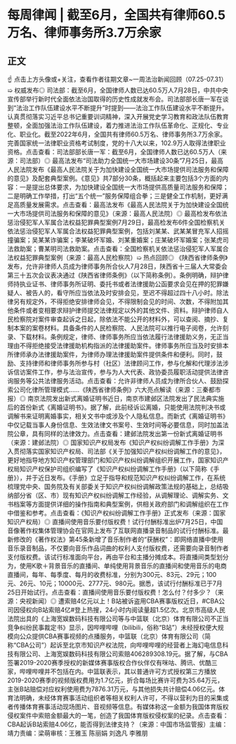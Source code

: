 # 每周律闻 | 截至6月，全国共有律师60.5万名、律师事务所3.7万余家
## 正文
☝ 点击上方头像或+关注，查看作者往期文章~一周法治新闻回顾（07.25-07.31）➯ 权威发布◎ 司法部：截至6月，全国律师人数已达60.5万人7月28日，中共中央宣传部举行新时代全面依法治国取得的历史性成就发布会。司法部部长唐一军在谈到“法治工作队伍建设水平不断提升”时提到——法治工作队伍建设水平不断提升。认真贯彻落实习近平总书记重要训词精神，深入开展党史学习教育和政法队伍教育整顿，全面加强法治工作队伍建设，着力推进法治工作队伍革命化、正规化、专业化、职业化。截至2022年6月，全国共有律师60.5万名、律师事务所3.7万余家。完善国家统一法律职业资格考试制度，党的十八大以来，102.9万人取得法律职业资格。点击查看：司法部部长唐一军：截至6月，全国律师人数已达60.5万人（来源：司法部）◎ 最高法发布“司法助力全国统一大市场建设30条”7月25日，最高人民法院发布《最高人民法院关于为加快建设全国统一大市场提供司法服务和保障的意见》及配套典型案例。《意见》共7部分30条，概括起来主要包括3个方面的内容：一是提出总体要求，为加快建设全国统一大市场提供高质量司法服务和保障；二是明确工作举措，打出“五个统一”服务保障组合拳；三是健全工作机制，更好满足高质量发展需求。点击查看：最高法发布《最高人民法院关于为加快建设全国统一大市场提供司法服务和保障的意见》（来源：最高人民法院）◎ 最高检发布依法惩治侵犯军人军属合法权益犯罪典型案例7月29日，最高检发布6件全国检察机关依法惩治侵犯军人军属合法权益犯罪典型案例，包括刘某某、武某某冒充军人招摇撞骗案；吴某某诈骗案；李某破坏军婚、刘某重婚案；庄某破坏军婚案；张某虎司法救助案；曹某明司法救助案。点击查看：全国检察机关依法惩治侵犯军人军属合法权益犯罪典型案例（来源：最高人民检察院）➯ 热点回顾◎ 《陕西省律师条例》发布，允许非律师人员成为律师事务所合伙人7月28日，陕西省十三届人大常委会第三十五次会议表决通过《陕西省律师条例》（以下简称条例）。条例明确，辩护律师持执业证书、律师事务所证明、委托书或者法律援助公函要求会见在押的犯罪嫌疑人、被告人的，看守所应当依法及时安排会见，至迟不得超过四十八小时。除法律另有规定外，不得拒绝安排律师会见，不得限制会见的时间、次数，不得附加其他条件或者变相要求辩护律师提交法律规定以外的其他文件、资料。辩护律师自人民检察院对案件审查起诉之日起，除依法不能公开的材料外，可以查阅、摘抄、复制本案的案卷材料。具备条件的人民检察院、人民法院可以推行电子阅卷，允许刻录、下载材料。条例规定，律师、律师事务所应当依法履行法律援助义务，无正当理由不得拒绝接受法律援助机构指派的法律援助案件。律师事务所应当及时安排本所律师承办法律援助案件，为律师办理法律援助案件提供条件和便利。同时，鼓励、支持律师和律师事务所参与村（社区）法律顾问工作，参与化解和代理涉法涉诉信访案件工作，参与法治宣传，参与为人大代表、政协委员履职活动提供法律咨询服务等公共法律服务活动。点击查看：允许非律师人员成为律所合伙人、鼓励探索公司化律所管理模式……《陕西省律师条例》六大亮点解读（来源：三秦都市报）◎ 南京法院发出新式离婚证明书近日，南京市建邺区法院发出了民法典实施后的首份新式《离婚证明书》。据了解，此前经诉讼离婚，只能使用法院判决书或调解书来证明离婚事实，相关文书中或涉及个人隐私信息。而新式《离婚证明书》中仅记载当事人身份信息、生效法律文书案号、生效时间等必要信息，同时加盖法院公章，具有同样的法律效力。点击查看：建邺法院发出第一份新式离婚证明书（来源：建邺法院）◎ 国家知识产权局发布《知识产权纠纷调解工作手册》为深入贯彻落实国家知识产权局、司法部《关于加强知识产权纠纷调解工作的意见》，更好地指导地方知识产权管理部门和知识产权纠纷调解组织开展工作，国家知识产权局知识产权保护司组织编写了《知识产权纠纷调解工作手册》（以下简称《手册》），并于近日发布。《手册》立足于指导和规范知识产权纠纷调解工作，在系统梳理党中央、国务院及有关部委关于知识产权纠纷调解政策法规的基础上，总结吸纳部分省（区、市）现有知识产权纠纷调解工作经验，从调解理论、调解实务、文书档案等方面提供详细的操作指南和典型案例，供相关政府部门和调解组织在工作中借鉴和参考。点击查看：《知识产权纠纷调解工作手册》正式发布（来源：国家知识产权局）◎ 直播间使用音乐要付版权费！试行付酬标准出炉7月25日，中国音像著作权集体管理协会在官网上发布了互联网直播录音制品的试行付酬标准。最新修改的《著作权法》第45条新增了音乐制作者的“获酬权”：即网络直播中使用音乐录音制品，不仅要向音乐作品词曲的权利人支付版权费，还需要向录音制作者支付版权费。该试行标准面向平台，再由平台和主播分摊成本。将直播间类型划分为，使用K歌＋背景音乐的直播间、单纯使用背景音乐的直播间和使用音乐的电商直播间，每年、每季度、每月的收费标准，分别为300元、83元、29元；100元、26元、10元；10000元、2777元、980元。据悉，该试行付酬标准已于7月25日开始试行。点击查看：直播间使用音乐要付版权费！怎么付？付多少？（来源：央视新闻）◎ 遭索赔4亿元以上！B站被诉盗用CBA赛事版权近日，#CBA公司因侵权向B站索赔4亿#登上热搜，24小时内阅读量超1.5亿次。北京市高级人民法院出具的《上海宽娱数码科技有限公司等与中篮联（北京）体育有限公司不正当竞争纠纷民事裁定书》显示，因哔哩哔哩（bilibili，俗称“B站”）未经授权便大规模向公众提供CBA赛事视频的点播服务，中篮联（北京）体育有限公司（简称“CBA公司”）起诉至北京市知识产权法院，向哔哩哔哩的经营者上海幻电信息科技有限公司、上海宽娱数码科技有限公司索赔406289308.19元。据了解，与CBA签署2019-2020赛季授权的新媒体赛事版权合作伙伴仅有咪咕、腾讯、优酷三家，哔哩哔哩并不包括在内。中篮联表示，其以普通许可方式授权第三方播放2019-2020赛季的视频版权费用为1.7亿元，折合每场比赛许可费为35.64万元，主张B站赔偿对应权利使用费为7876.31万元，与其他损失共计赔偿4.06亿元。体育法明确，未经体育赛事活动组织者等相关权利人许可，不得以营利为目的采集或者传播体育赛事活动现场图片、音视频等信息。有媒体称这一金额为我国体育版权侵权案件中索赔金额最大的一笔，创造了我国体育版权侵权案的纪录。点击查看：CBA起诉B站索赔4.06亿，能否得到法律支持？（来源：中国市场监管报）主编：靖力责编：梁萌审核：王雅玉 陈丽娟 刘逸凡 李雅朋